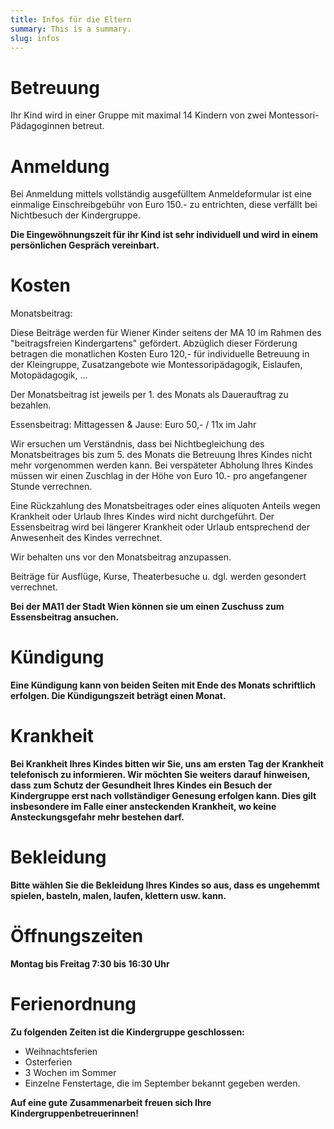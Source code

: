 ```yaml
---
title: Infos für die Eltern
summary: This is a summary.
slug: infos
---
```

# Betreuung

Ihr Kind wird in einer Gruppe mit maximal 14 Kindern von zwei Montessori-Pädagoginnen betreut.

# Anmeldung

Bei Anmeldung mittels vollständig ausgefülltem Anmeldeformular ist eine einmalige Einschreibgebühr von Euro 150.- zu entrichten, diese verfällt bei Nichtbesuch der Kindergruppe.

**Die Eingewöhnungszeit für ihr Kind ist sehr individuell und wird in einem persönlichen Gespräch vereinbart.**

# Kosten

Monatsbeitrag:

Diese Beiträge werden für Wiener Kinder seitens der MA 10 im Rahmen des "beitragsfreien Kindergartens" gefördert. Abzüglich dieser Förderung betragen die monatlichen Kosten Euro 120,- für individuelle Betreuung in der Kleingruppe, Zusatzangebote wie Montessoripädagogik, Eislaufen, Motopädagogik, ...

Der Monatsbeitrag ist jeweils per 1. des Monats als Dauerauftrag zu bezahlen.

Essensbeitrag: Mittagessen & Jause: Euro 50,- / 11x im Jahr

Wir ersuchen um Verständnis, dass bei Nichtbegleichung des Monatsbeitrages bis zum 5. des Monats die Betreuung Ihres Kindes nicht mehr vorgenommen werden kann. Bei verspäteter Abholung Ihres Kindes müssen wir einen Zuschlag in der Höhe von Euro 10.- pro angefangener Stunde verrechnen.

Eine Rückzahlung des Monatsbeitrages oder eines aliquoten Anteils wegen Krankheit oder Urlaub Ihres Kindes wird nicht durchgeführt. Der Essensbeitrag wird bei längerer Krankheit oder Urlaub entsprechend der Anwesenheit des Kindes verrechnet.

Wir behalten uns vor den Monatsbeitrag anzupassen.

Beiträge für Ausflüge, Kurse, Theaterbesuche u. dgl. werden gesondert verrechnet.

**Bei der MA11 der Stadt Wien können sie um einen Zuschuss zum Essensbeitrag ansuchen.**

# Kündigung

**Eine Kündigung kann von beiden Seiten mit Ende des Monats schriftlich erfolgen. Die Kündigungszeit beträgt einen Monat.**

# Krankheit

**Bei Krankheit Ihres Kindes bitten wir Sie, uns am ersten Tag der Krankheit telefonisch zu informieren. Wir möchten Sie weiters darauf hinweisen, dass zum Schutz der Gesundheit Ihres Kindes ein Besuch der Kindergruppe erst nach vollständiger Genesung erfolgen kann. Dies gilt insbesondere im Falle einer ansteckenden Krankheit, wo keine Ansteckungsgefahr mehr bestehen darf.**

# Bekleidung

**Bitte wählen Sie die Bekleidung Ihres Kindes so aus, dass es ungehemmt spielen, basteln, malen, laufen, klettern usw. kann.**

# Öffnungszeiten

**Montag bis Freitag 7:30 bis 16:30 Uhr**

# Ferienordnung

**Zu folgenden Zeiten ist die Kindergruppe geschlossen:**

* Weihnachtsferien
* Osterferien
* 3 Wochen im Sommer
* Einzelne Fenstertage, die im September bekannt gegeben werden.

**Auf eine gute Zusammenarbeit freuen sich Ihre Kindergruppenbetreuerinnen!**